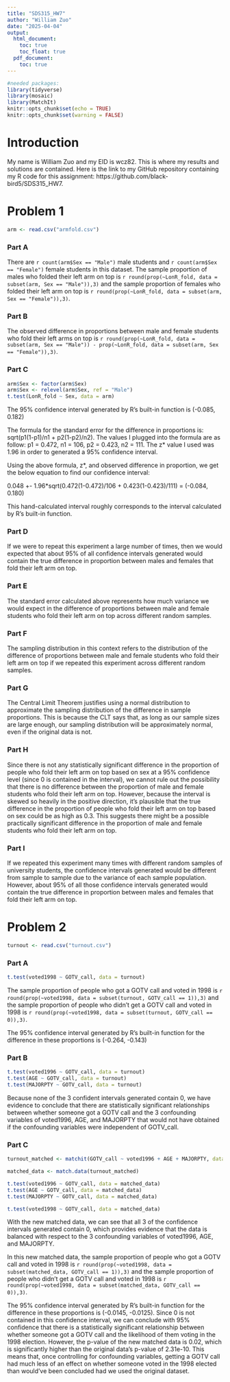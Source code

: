 ---
title: "SDS315_HW7"
author: "William Zuo"
date: "2025-04-04"
output:
  html_document:
    toc: true
    toc_float: true
  pdf_document:
    toc: true
---

```{r global_options, include=FALSE}
#needed packages:
library(tidyverse)
library(mosaic)
library(MatchIt)
knitr::opts_chunk$set(echo = TRUE)
knitr::opts_chunk$set(warning = FALSE)
```

# **Introduction**

My name is William Zuo and my EID is wcz82. This is where my results and solutions are contained. Here is the link to my GitHub repository containing my R code for this assignment: https://github.com/black-bird5/SDS315_HW7. 

# **Problem 1**

```{r, echo=FALSE}
arm <- read.csv("armfold.csv")
```

### **Part A**

There are `r count(arm$Sex == "Male")` male students and `r count(arm$Sex == "Female")` female students in this dataset. The sample proportion of males who folded their left arm on top is `r round(prop(~LonR_fold, data = subset(arm, Sex == "Male")),3)` and the sample proportion of females who folded their left arm on top is `r round(prop(~LonR_fold, data = subset(arm, Sex == "Female")),3)`.

### **Part B**

The observed difference in proportions between male and female students who fold their left arms on top is `r round(prop(~LonR_fold, data = subset(arm, Sex == "Male")) - prop(~LonR_fold, data = subset(arm, Sex == "Female")),3)`.

### **Part C**

```{r, echo=FALSE}
arm$Sex <- factor(arm$Sex)
arm$Sex <- relevel(arm$Sex, ref = "Male")
t.test(LonR_fold ~ Sex, data = arm)
```

The 95% confidence interval generated by R's built-in function is (-0.085, 0.182)

The formula for the standard error for the difference in proportions is: sqrt(p1(1-p1)/n1 + p2(1-p2)/n2). The values I plugged into the formula are as follow: p1 = 0.472, n1 = 106, p2 = 0.423, n2 = 111. The z* value I used was 1.96 in order to generated a 95% confidence interval.

Using the above formula, z*, and observed difference in proportion, we get the below equation to find our confidence interval:

0.048 +- 1.96*sqrt(0.472(1-0.472)/106 + 0.423(1-0.423)/111) = (-0.084, 0.180)

This hand-calculated interval roughly corresponds to the interval calculated by R's built-in function. 

### **Part D**

If we were to repeat this experiment a large number of times, then we would expected that about 95% of all confidence intervals generated would contain the true difference in proportion between males and females that fold their left arm on top. 

### **Part E**

The standard error calculated above represents how much variance we would expect in the difference of proportions between male and female students who fold their left arm on top across different random samples.

### **Part F**

The sampling distribution in this context refers to the distribution of the difference of proportions between male and female students who fold their left arm on top if we repeated this experiment across different random samples. 

### **Part G**

The Central Limit Theorem justifies using a normal distribution to approximate the sampling distribution of the difference in sample proportions. This is because the CLT says that, as long as our sample sizes are large enough, our sampling distribution will be approximately normal, even if the original data is not.

### **Part H**

Since there is not any statistically significant difference in the proportion of people who fold their left arm on top based on sex at a 95% confidence level (since 0 is contained in the interval), we cannot rule out the possibility that there is no difference between the proportion of male and female students who fold their left arm on top. However, because the interval is skewed so heavily in the positive direction, it's plausible that the true difference in the proportion of people who fold their left arm on top based on sex could be as high as 0.3. This suggests there might be a possible practically significant difference in the proportion of male and female students who fold their left arm on top. 

### **Part I**

If we repeated this experiment many times with different random samples of university students, the confidence intervals generated would be different from sample to sample due to the variance of each sample population. However, about 95% of all those confidence intervals generated would contain the true difference in proportion between males and females that fold their left arm on top.

# **Problem 2**

```{r, echo=FALSE}
turnout <- read.csv("turnout.csv")
```

### **Part A**

```{r, echo=FALSE}
t.test(voted1998 ~ GOTV_call, data = turnout)
```

The sample proportion of people who got a GOTV call and voted in 1998 is `r round(prop(~voted1998, data = subset(turnout, GOTV_call == 1)),3)` and the sample proportion of people who didn't get a GOTV call and voted in 1998 is `r round(prop(~voted1998, data = subset(turnout, GOTV_call == 0)),3)`. 

The 95% confidence interval generated by R's built-in function for the difference in these proportions is (-0.264, -0.143)

### **Part B**

```{r, echo=FALSE}
t.test(voted1996 ~ GOTV_call, data = turnout)
t.test(AGE ~ GOTV_call, data = turnout)
t.test(MAJORPTY ~ GOTV_call, data = turnout)
```

Because none of the 3 confident intervals generated contain 0, we have evidence to conclude that there are statistically significant relationships between whether someone got a GOTV call and the 3 confounding variables of voted1996, AGE, and MAJORPTY that would not have obtained if the confounding variables were independent of GOTV_call.

### **Part C**

```{r, echo=FALSE}
turnout_matched <- matchit(GOTV_call ~ voted1996 + AGE + MAJORPTY, data = turnout, method = "nearest", ratio = 5)

matched_data <- match.data(turnout_matched)

t.test(voted1996 ~ GOTV_call, data = matched_data)
t.test(AGE ~ GOTV_call, data = matched_data)
t.test(MAJORPTY ~ GOTV_call, data = matched_data)

t.test(voted1998 ~ GOTV_call, data = matched_data)
```

With the new matched data, we can see that all 3 of the confidence intervals generated contain 0, which provides evidence that the data is balanced with respect to the 3 confounding variables of voted1996, AGE, and MAJORPTY. 

In this new matched data, the sample proportion of people who got a GOTV call and voted in 1998 is `r round(prop(~voted1998, data = subset(matched_data, GOTV_call == 1)),3)` and the sample proportion of people who didn't get a GOTV call and voted in 1998 is `r round(prop(~voted1998, data = subset(matched_data, GOTV_call == 0)),3)`. 

The 95% confidence interval generated by R's built-in function for the difference in these proportions is (-0.0145, -0.0125). Since 0 is not contained in this confidence interval, we can conclude with 95% confidence that there is a statistically significant relationship between whether someone got a GOTV call and the likelihood of them voting in the 1998 election. However, the p-value of the new matched data is 0.02, which is significantly higher than the original data's p-value of 2.31e-10. This means that, once controlling for confounding variables, getting a GOTV call had much less of an effect on whether someone voted in the 1998 elected than would've been concluded had we used the original dataset. 
